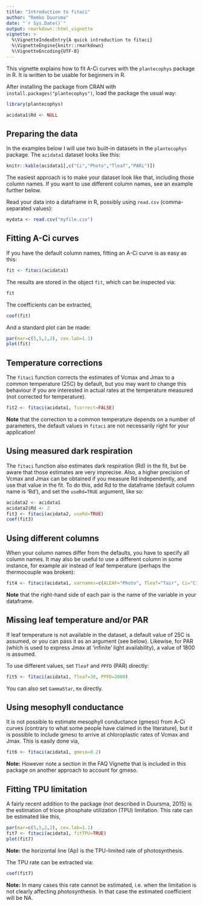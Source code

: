---
title: "Introduction to fitaci"
author: "Remko Duursma"
date: "`r Sys.Date()`"
output: rmarkdown::html_vignette
vignette: >
  %\VignetteIndexEntry{A quick introduction to fitaci}
  %\VignetteEngine{knitr::rmarkdown}
  %\VignetteEncoding{UTF-8}
---

This vignette explains how to fit A-Ci curves with the `plantecophys` package in R. It is written to be usable for  beginners in R. 

After installing the package from CRAN with `install.packages("plantecophys")`, load the package the usual way:

```{r}
library(plantecophys)
```

```{r echo=FALSE}
acidata1$Rd <- NULL
```

## Preparing the data

In the examples below I will use two built-in datasets in the `plantecophys` package. The `acidata1` dataset looks like this:

```{r, echo=FALSE}
knitr::kable(acidata1[,c("Ci","Photo","Tleaf","PARi")])
```

The easiest approach is to make your dataset look like that, including those column names. If you want to use different column names, see an example further below. 

Read your data into a dataframe in R, possibly using `read.csv` (comma-separated values):

```{r eval=FALSE}
mydata <- read.csv("myfile.csv")
```


## Fitting A-Ci curves

If you have the default column names, fitting an A-Ci curve is as easy as this:

```{r}
fit <- fitaci(acidata1)
```

The results are stored in the object `fit`, which can be inspected via: 

```{r}
fit
```

The coefficients can be extracted,

```{r}
coef(fit)
```

And a standard plot can be made:

```{r, fig.width=7, fig.height=5, echo=-1}
par(mar=c(5,5,2,2), cex.lab=1.1)
plot(fit)
```


## Temperature corrections

The `fitaci` function corrects the estimates of Vcmax and Jmax to a common temperature (25C) by default, but you may want to change this behaviour if you are interested in actual rates at the temperature measured (not corrected for temperature).

```{r}
fit2 <- fitaci(acidata1, Tcorrect=FALSE)
```

**Note** that the correction to a common temperature depends on a number of parameters, the default values in `fitaci` are not necessarily right for your application!

## Using measured dark respiration

The `fitaci` function also estimates dark respiration (Rd) in the fit, but be aware that those estimates are very imprecise. Also, a higher precision of Vcmax and Jmax can be obtained if you measure Rd independently, and use that value in the fit. To do this, add Rd to the dataframe (default column name is 'Rd'), and set the `useRd=TRUE` argument, like so:

```{r, echo=-1}
acidata2 <- acidata1
acidata2$Rd <- 2
fit3 <- fitaci(acidata2, useRd=TRUE)
coef(fit3)
```

## Using different columns

When your column names differ from the defaults, you have to specify all column names. It may also be useful to use a different column in some instance, for example air instead of leaf temperature (perhaps the thermocouple was broken):

```{r, eval=FALSE}
fit4 <- fitaci(acidata1, varnames=c(ALEAF="Photo", Tleaf="Tair", Ci="Ci", PPFD="PARi"))
```

**Note** that the right-hand side of each pair is the name of the variable in your dataframe.


## Missing leaf temperature and/or PAR

If leaf temperature is not available in the dataset, a default value of 25C is assumed, or you can pass it as an argument (see below). Likewise, for PAR (which is used to express Jmax at 'infinite' light availability), a value of 1800 is assumed. 

To use different values, set `Tleaf` and `PPFD` (PAR) directly:

```{r}
fit5 <- fitaci(acidata1, Tleaf=30, PPFD=2000)
```

You can also set `GammaStar`, `Km` directly.


## Using mesophyll conductance

It is not possible to estimate mesophyll conductance (gmeso) from A-Ci curves (contrary to what some people have claimed in the literature), but it is possible to include gmeso to arrive at chloroplastic rates of Vcmax and Jmax. This is easily done via,

```{r}
fit6 <- fitaci(acidata1, gmeso=0.2)
```

**Note:** However note a section in the FAQ Vignette that is included in this package on another approach to account for gmeso.


## Fitting TPU limitation

A fairly recent addition to the package (not described in Duursma, 2015) is the estimation of triose phosphate utilization (TPU) limitation. This rate can be estimated like this,

```{r fig.width=7, fig.height=5, echo=-1}
par(mar=c(5,5,2,2), cex.lab=1.1)
fit7 <- fitaci(acidata1, fitTPU=TRUE)
plot(fit7)
```

**Note:** the horizontal line (Ap) is the TPU-limited rate of photosynthesis. 

The TPU rate can be extracted via:

```{r}
coef(fit7)
```

**Note:** In many cases this rate cannot be estimated, i.e. when the limitation is not clearly affecting photosynthesis. In that case the estimated coefficient will be NA. 













